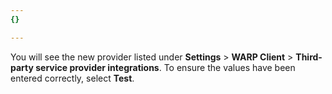 ```yaml
---
{}

---
```


You will see the new provider listed under **Settings** > **WARP Client** > **Third-party service provider integrations**. To ensure the values have been entered correctly, select **Test**.
